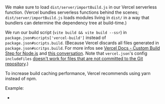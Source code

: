 
We make sure to load `dist/server/importBuild.js` in our Vercel serverless function.
(Vercel bundles serverless functions behind the scenes;
`dist/server/importBuild.js` loads modules living in `dist/` in a way that bundlers can determine the dependency tree at build-time.)

We run our build script (`vite build && vite build --ssr`) in `package.json#scripts['vercel-build']` instead of `package.json#scripts.build`. (Because Vercel discards all files generated in `package.json#scritps.build`. For more infos see [Vercel Docs - Custom Build Step for Node.js](https://vercel.com/docs/runtimes#advanced-usage/advanced-node-js-usage/custom-build-step-for-node-js) and [this conversation](https://github.com/vercel/vercel/discussions/6393#discussioncomment-1008607). Note that `vercel.json`'s config `includeFiles` [doesn't work for files that are not committed to the Git repository](https://github.com/vercel/vercel/issues/6478).)

To increase build caching performance, Vercel recommends using yarn instead of npm.

Example:
 - <RepoLink path='/examples/vercel/' />

